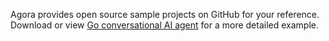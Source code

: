 Agora provides open source sample projects on GitHub for your reference. Download or view [Go conversational AI agent](https://github.com/AgoraIO-Community/agora-rest-client-go/tree/main/examples/convoai) for a more detailed example.


